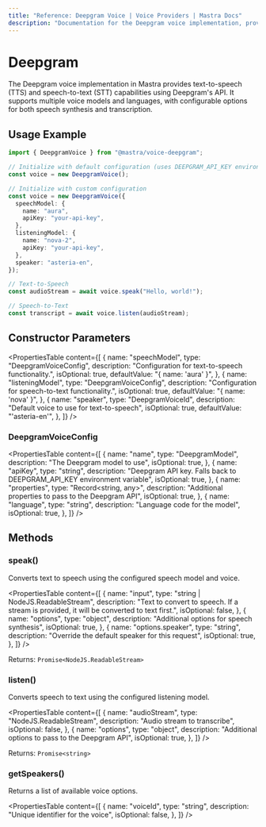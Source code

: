 ---
title: "Reference: Deepgram Voice | Voice Providers | Mastra Docs"
description: "Documentation for the Deepgram voice implementation, providing text-to-speech and speech-to-text capabilities with multiple voice models and languages."
---

# Deepgram

The Deepgram voice implementation in Mastra provides text-to-speech (TTS) and speech-to-text (STT) capabilities using Deepgram's API. It supports multiple voice models and languages, with configurable options for both speech synthesis and transcription.

## Usage Example

```typescript
import { DeepgramVoice } from "@mastra/voice-deepgram";

// Initialize with default configuration (uses DEEPGRAM_API_KEY environment variable)
const voice = new DeepgramVoice();

// Initialize with custom configuration
const voice = new DeepgramVoice({
  speechModel: {
    name: "aura",
    apiKey: "your-api-key",
  },
  listeningModel: {
    name: "nova-2",
    apiKey: "your-api-key",
  },
  speaker: "asteria-en",
});

// Text-to-Speech
const audioStream = await voice.speak("Hello, world!");

// Speech-to-Text
const transcript = await voice.listen(audioStream);
```

## Constructor Parameters

<PropertiesTable
  content={[
    {
      name: "speechModel",
      type: "DeepgramVoiceConfig",
      description: "Configuration for text-to-speech functionality.",
      isOptional: true,
      defaultValue: "{ name: 'aura' }",
    },
    {
      name: "listeningModel",
      type: "DeepgramVoiceConfig",
      description: "Configuration for speech-to-text functionality.",
      isOptional: true,
      defaultValue: "{ name: 'nova' }",
    },
    {
      name: "speaker",
      type: "DeepgramVoiceId",
      description: "Default voice to use for text-to-speech",
      isOptional: true,
      defaultValue: "'asteria-en'",
    },
  ]}
/>

### DeepgramVoiceConfig

<PropertiesTable
  content={[
    {
      name: "name",
      type: "DeepgramModel",
      description: "The Deepgram model to use",
      isOptional: true,
    },
    {
      name: "apiKey",
      type: "string",
      description:
        "Deepgram API key. Falls back to DEEPGRAM_API_KEY environment variable",
      isOptional: true,
    },
    {
      name: "properties",
      type: "Record<string, any>",
      description: "Additional properties to pass to the Deepgram API",
      isOptional: true,
    },
    {
      name: "language",
      type: "string",
      description: "Language code for the model",
      isOptional: true,
    },
  ]}
/>

## Methods

### speak()

Converts text to speech using the configured speech model and voice.

<PropertiesTable
  content={[
    {
      name: "input",
      type: "string | NodeJS.ReadableStream",
      description:
        "Text to convert to speech. If a stream is provided, it will be converted to text first.",
      isOptional: false,
    },
    {
      name: "options",
      type: "object",
      description: "Additional options for speech synthesis",
      isOptional: true,
    },
    {
      name: "options.speaker",
      type: "string",
      description: "Override the default speaker for this request",
      isOptional: true,
    },
  ]}
/>

Returns: `Promise<NodeJS.ReadableStream>`

### listen()

Converts speech to text using the configured listening model.

<PropertiesTable
  content={[
    {
      name: "audioStream",
      type: "NodeJS.ReadableStream",
      description: "Audio stream to transcribe",
      isOptional: false,
    },
    {
      name: "options",
      type: "object",
      description: "Additional options to pass to the Deepgram API",
      isOptional: true,
    },
  ]}
/>

Returns: `Promise<string>`

### getSpeakers()

Returns a list of available voice options.

<PropertiesTable
  content={[
    {
      name: "voiceId",
      type: "string",
      description: "Unique identifier for the voice",
      isOptional: false,
    },
  ]}
/>
